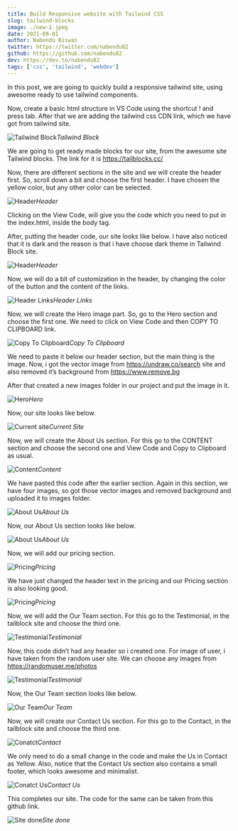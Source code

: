 ```yaml
---
title: Build Responsive website with Tailwind CSS
slug: tailwind-blocks
image: ./new-1.jpeg
date: 2021-09-01
author: Nabendu Biswas
twitter: https://twitter.com/nabendu82
github: https://github.com/nabendu82
dev: https://dev.to/nabendu82
tags: ['css', 'tailwind', 'webdev']
---
```


In this post, we are going to quickly build a responsive tailwind site, using awesome ready to use tailwind components.

Now, create a basic html structure in VS Code using the shortcut ! and press tab. After that we are adding the tailwind css CDN link, which we have got from tailwind site.

![Tailwind Block](https://res.cloudinary.com/thewebdev/image/upload/v1626152637/Tailwind/tailwind-blocks/1_znbln8.png)*Tailwind Block*


We are going to get ready made blocks for our site, from the awesome site Tailwind blocks. The link for it is https://tailblocks.cc/

Now, there are different sections in the site and we will create the header first. So, scroll down a bit and choose the first header. I have chosen the yellow color, but any other color can be selected.

![Header](https://res.cloudinary.com/thewebdev/image/upload/v1626152637/Tailwind/tailwind-blocks/2_yto6c2.png)*Header*

Clicking on the View Code, will give you the code which you need to put in the index.html, inside the body tag.

After, putting the header code, our site looks like below. I have also noticed that it is dark and the reason is that i have choose dark theme in Tailwind Block site.

![Header](https://res.cloudinary.com/thewebdev/image/upload/v1626152637/Tailwind/tailwind-blocks/3_k2flsz.png)*Header*

Now, we will do a bit of customization in the header, by changing the color of the button and the content of the links.

![Header Links](https://res.cloudinary.com/thewebdev/image/upload/v1626152637/Tailwind/tailwind-blocks/4_gnutjm.png)*Header Links*

Now, we will create the Hero image part. So, go to the Hero section and choose the first one. We need to click on View Code and then COPY TO CLIPBOARD link.

![Copy To Clipboard](https://res.cloudinary.com/thewebdev/image/upload/v1626152637/Tailwind/tailwind-blocks/5_o87jwq.png)*Copy To Clipboard*

We need to paste it below our header section, but the main thing is the image. Now, i got the vector image from https://undraw.co/search site and also removed it’s background from https://www.remove.bg

After that created a new images folder in our project and put the image in it.

![Hero](https://res.cloudinary.com/thewebdev/image/upload/v1626152637/Tailwind/tailwind-blocks/6_pjypd7.png)*Hero*

Now, our site looks like below.

![Current site](https://res.cloudinary.com/thewebdev/image/upload/v1626152638/Tailwind/tailwind-blocks/7_qc5ylv.png)*Current Site*

Now, we will create the About Us section. For this go to the CONTENT section and choose the second one and View Code and Copy to Clipboard as usual.

![Content](https://res.cloudinary.com/thewebdev/image/upload/v1626152638/Tailwind/tailwind-blocks/8_jceznf.png)*Content*

We have pasted this code after the earlier section. Again in this section, we have four images, so got those vector images and removed background and uploaded it to images folder.

![About Us](https://res.cloudinary.com/thewebdev/image/upload/v1626152638/Tailwind/tailwind-blocks/9_pyp4uz.png)*About Us*

Now, our About Us section looks like below.

![About Us](https://res.cloudinary.com/thewebdev/image/upload/v1626152638/Tailwind/tailwind-blocks/10_mai35r.png)*About Us*

Now, we will add our pricing section.

![Pricing](https://res.cloudinary.com/thewebdev/image/upload/v1626152638/Tailwind/tailwind-blocks/11_lnzrpr.png)*Pricing*

We have just changed the header text in the pricing and our Pricing section is also looking good.

![Pricing](https://res.cloudinary.com/thewebdev/image/upload/v1626152638/Tailwind/tailwind-blocks/12_ccinmx.png)*Pricing*

Now, we will add the Our Team section. For this go to the Testimonial, in the tailblock site and choose the third one.

![Testimonial](https://res.cloudinary.com/thewebdev/image/upload/v1626152638/Tailwind/tailwind-blocks/13_zhzvnb.png)*Testimonial*

Now, this code didn’t had any header so i created one. For image of user, i have taken from the random user site. We can choose any images from https://randomuser.me/photos

![Testimonial](https://res.cloudinary.com/thewebdev/image/upload/v1626152639/Tailwind/tailwind-blocks/14_jycfpy.png)*Testimonial*

Now, the Our Team section looks like below.

![Our Team](https://res.cloudinary.com/thewebdev/image/upload/v1626152639/Tailwind/tailwind-blocks/15_e6iusc.png)*Our Team*

Now, we will create our Contact Us section. For this go to the Contact, in the tailblock site and choose the third one.

![Conatct](https://res.cloudinary.com/thewebdev/image/upload/v1626152639/Tailwind/tailwind-blocks/16_fbi7dv.png)*Contact*

We only need to do a small change in the code and make the Us in Contact as Yellow. Also, notice that the Contact Us section also contains a small footer, which looks awesome and minimalist.

![Conatct Us](https://res.cloudinary.com/thewebdev/image/upload/v1626152640/Tailwind/tailwind-blocks/17_hgzje5.png)*Contact Us*

This completes our site. The code for the same can be taken from this github link.

![Site done](https://res.cloudinary.com/thewebdev/image/upload/v1626152649/Tailwind/tailwind-blocks/18_phkdpp.gif)*Site done*














